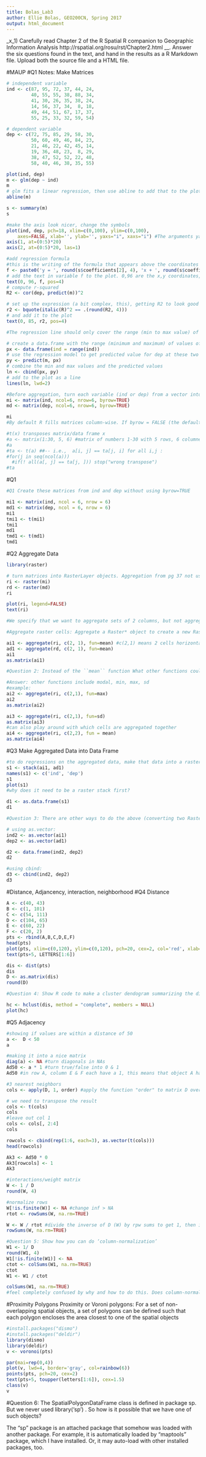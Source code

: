```yaml
---
title: Bolas_Lab3
author: Ellie Bolas, GEO200CN, Spring 2017
output: html_document
---
```


_x_1) Carefully read Chapter 2 of the R Spatial R companion to Geographic Information Analysis http://rspatial.org/rosu/rst/Chapter2.html __. Answer the six questions found in the text, and hand in the results as a R Markdown file. Upload both the source file and a HTML file. 

#MAUP
#Q1 Notes: Make Matrices
```r
# independent variable
ind <- c(87, 95, 72, 37, 44, 24,
         40, 55, 55, 38, 88, 34,
         41, 30, 26, 35, 38, 24,
         14, 56, 37, 34,  8, 18,
         49, 44, 51, 67, 17, 37,
         55, 25, 33, 32, 59, 54)

# dependent variable
dep <- c(72, 75, 85, 29, 58, 30,
         50, 60, 49, 46, 84, 23,
         21, 46, 22, 42, 45, 14,
         19, 36, 48, 23,  8, 29,
         38, 47, 52, 52, 22, 48,
         58, 40, 46, 38, 35, 55)

plot(ind, dep)
m <- glm(dep ~ ind)
m
# glm fits a linear regression, then use abline to add that to the plot
abline(m)

s <- summary(m)
s

#make the axis look nicer, change the symbols
plot(ind, dep, pch=18, xlim=c(0,100), ylim=c(0,100),
    axes=FALSE, xlab='', ylab='', yaxs="i", xaxs="i") #The arguments yaxs="i", and xaxs="i" force the axes to be drawn at the edges of the plot window (overwriting the default to enlarge the ranges by 6%
axis(1, at=(0:5)*20)
axis(2, at=(0:5)*20, las=1)

#add regression formula
#this is the writing of the formula that appears above the coordinates using paste0 to put the parts of the statement together. [1] or [2] refer to which row in the coefficients matrix. Not sure what 4 signifies
f <- paste0('y = ', round(s$coefficients[2], 4), 'x + ', round(s$coefficients[1], 4))
# add the text in variable f to the plot. 0,96 are the x,y coordinates, f is what to write, pos=4 is where text should go relative to coordinates
text(0, 96, f, pos=4) 
# compute r-squared
R2 <- cor(dep, predict(m))^2

# set up the expression (a bit complex, this), getting R2 to look good when added
r2 <- bquote(italic(R)^2 == .(round(R2, 4)))
# and add it to the plot
text(0, 85, r2, pos=4)

#The regression line should only cover the range (min to max value) of variable ind. An easy way to do that is to use the regression model to predict values for these extremes and draw a line between these

# create a data.frame with the range (minimum and maximum) of values of ind
px <- data.frame(ind = range(ind))
# use the regression model to get predicted value for dep at these two extremes
py <- predict(m, px)
# combine the min and max values and the predicted values
ln <- cbind(px, py)
# add to the plot as a line
lines(ln, lwd=2)

#Before aggregation, turn each variable (ind or dep) from a vector into a matrix
mi <- matrix(ind, ncol=6, nrow=6, byrow=TRUE)
md <- matrix(dep, ncol=6, nrow=6, byrow=TRUE)

mi
#By default R fills matrices column-wise. If byrow = FALSE (the default) the matrix is filled by columns, otherwise the matrix is filled by rows.

#t(x) transposes matrix/data frame x
#a <- matrix(1:30, 5, 6) #matrix of numbers 1-30 with 5 rows, 6 columnes, filled column-wise
#a
#ta <- t(a) ##-- i.e.,  a[i, j] == ta[j, i] for all i,j :
#for(j in seq(ncol(a)))
  #if(! all(a[, j] == ta[j, ])) stop("wrong transpose")
#ta


```

#Q1
```r
#Q1 Create these matrices from ind and dep without using byrow=TRUE

mi1 <- matrix(ind, ncol = 6, nrow = 6)
md1 <- matrix(dep, ncol = 6, nrow = 6)
mi1
tmi1 <- t(mi1) 
tmi1
md1
tmd1 <- t(md1)
tmd1
```

#Q2 Aggregate Data
```r
library(raster)

# turn matrices into RasterLayer objects. Aggregation from pg 37 not usual for matrices, so need to turn matrices into raster
ri <- raster(mi)
rd <- raster(md)
ri

plot(ri, legend=FALSE)
text(ri)

#We specify that we want to aggregate sets of 2 columns, but not aggregate rows. The values for the new cells should be computed from the original cells using the mean function.

#Aggregate raster cells: Aggregate a Raster* object to create a new RasterLayer or RasterBrick with a lower resolution (larger cells). Aggregation groups rectangular areas to create larger cells. The value for the resulting cells is computed with a user-specified function

ai1 <- aggregate(ri, c(2, 1), fun=mean) #c(2,1) means 2 cells horizontally, 1 row
ad1 <- aggregate(rd, c(2, 1), fun=mean)
ai1
as.matrix(ai1)

#Question 2: Instead of the ``mean`` function What other functions could, in principle, reasonably be used in an aggregation of raster cells?

#Answer: other functions include modal, min, max, sd
#example:
ai2 <- aggregate(ri, c(2,1), fun=max)
ai2
as.matrix(ai2)

ai3 <- aggregate(ri, c(2,1), fun=sd)
as.matrix(ai3)
#can also play around with which cells are aggregated together
ai4 <- aggregate(ri, c(2,2), fun = mean)
as.matrix(ai4)
```

#Q3 Make Aggregated Data into Data Frame
```r
#to do regressions on the aggregated data, make that data into a raster later, then aggegate it, then put it into a raster stack, to then combine as two columns in a data frame
s1 <- stack(ai1, ad1)
names(s1) <- c('ind', 'dep')
s1
plot(s1)
#why does it need to be a raster stack first?

d1 <- as.data.frame(s1)
d1

#Question 3: There are other ways to do the above (converting two RasterLayer objects to a data.frame). Show how to obtain the same result (d1) using as.vector and cbind.

# using as.vector:
ind2 <- as.vector(ai1)
dep2 <- as.vector(ad1)

d2 <- data.frame(ind2, dep2)
d2

#using cbind:
d3 <- cbind(ind2, dep2)
d3
```

#Distance, Adjancency, interaction, neighborhood
#Q4 Distance
```r
A <- c(40, 43)
B <- c(1, 101)
C <- c(54, 111)
D <- c(104, 65)
E <- c(60, 22)
F <- c(20, 2)
pts <- rbind(A,B,C,D,E,F)
head(pts)
plot(pts, xlim=c(0,120), ylim=c(0,120), pch=20, cex=2, col='red', xlab='X', ylab='Y', las=1)
text(pts+5, LETTERS[1:6])

dis <- dist(pts)
dis
D <- as.matrix(dis)
round(D)

#Question 4: Show R code to make a cluster dendogram summarizing the distances between these six sites, and plot it.

hc <- hclust(dis, method = "complete", members = NULL)
plot(hc)
```

#Q5 Adjacency
```r
#showing if values are within a distance of 50 
a <-  D < 50
a

#making it into a nice matrix
diag(a) <- NA #turn diagonals in NAs
Ad50 <- a * 1 #turn true/false into 0 & 1
Ad50 #in row A, column E & F each have a 1, this means that object A has 2 adjacent objects (E & F)

#3 nearest neighbors
cols <- apply(D, 1, order) #apply the function "order" to matrix D over rows (1). put D is ascending order, don't quite understand this

# we need to transpose the result
cols <- t(cols)
cols
#leave out col 1
cols <- cols[, 2:4]
cols

rowcols <- cbind(rep(1:6, each=3), as.vector(t(cols)))
head(rowcols)

Ak3 <- Ad50 * 0
Ak3[rowcols] <- 1
Ak3

#interactions/weight matrix
W <- 1 / D
round(W, 4)

#normalize rows
W[!is.finite(W)] <- NA #change inf > NA
rtot <- rowSums(W, na.rm=TRUE)

W <- W / rtot #divide the inverse of D (W) by rpw sums to get 1, then it's normalized
rowSums(W, na.rm=TRUE)

#Question 5: Show how you can do ‘column-normalization’ 
W1 <- 1/ D
round(W1, 4)
W1[!is.finite(W1)] <- NA
ctot <- colSums(W1, na.rm=TRUE)
ctot
W1 <- W1 / ctot

colSums(W1, na.rm=TRUE)
#feel completely confused by why and how to do this. Does column-normalization also mean that the columns should all add to 1? Why do you want that, when the columns are supposed to show the weighted adjacency?
```

#Proximity Polygons
Proximity or Voroni polygons: For a set of non-overlapping spatial objects, a set of polygons can be defined such that each polygon encloses the area closest to one of the spatial objects 
```r
#install.packages("dismo")
#install.packages("deldir")
library(dismo)
library(deldir)
v <- voronoi(pts)

par(mai=rep(0,4))
plot(v, lwd=4, border='gray', col=rainbow(6))
points(pts, pch=20, cex=2)
text(pts+5, toupper(letters[1:6]), cex=1.5)
class(v)
v

```

#Question 6: 
The SpatialPolygonDataFrame class is defined in package sp. But we never used library('sp') . So how is it possible that we have one of such objects?

The "sp" package is an attached package that somehow was loaded with another package. For example, it is  automatically loaded by "maptools" package, which I have installed. Or, it may auto-load with other installed packages, too.
